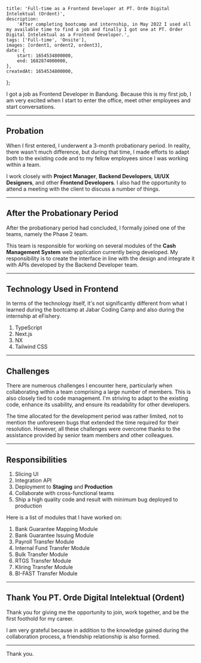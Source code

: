 
    title: 'Full-time as a Frontend Developer at PT. Orde Digital Intelektual (Ordent)',
    description:
        'After completing bootcamp and internship, in May 2022 I used all my available time to find a job and finally I got one at PT. Order Digital Intelektual as a Frontend Developer.',
    tags: ['Full-time', 'Onsite'],
    images: [ordent1, ordent2, ordent3],
    date: {
        start: 1654534800000,
        end: 1682874000000,
    },
    createdAt: 1654534800000,
};

I got a job as Frontend Developer in Bandung. Because this is my first job, I am very excited when I start to enter the office, meet other employees and start conversations.

---

## Probation

When I first entered, I underwent a 3-month probationary period. In reality, there wasn't much difference, but during that time, I made efforts to adapt both to the existing code and to my fellow employees since I was working within a team.

I work closely with **Project Manager**, **Backend Developers**, **UI/UX Designers**, and other **Frontend Developers**. I also had the opportunity to attend a meeting with the client to discuss a number of things.

---

## After the Probationary Period

After the probationary period had concluded, I formally joined one of the teams, namely the Phase 2 team.

This team is responsible for working on several modules of the **Cash Management System** web application currently being developed. My responsibility is to create the interface in line with the design and integrate it with APIs developed by the Backend Developer team.

---

## Technology Used in Frontend

In terms of the technology itself, it's not significantly different from what I learned during the bootcamp at Jabar Coding Camp and also during the internship at eFishery.

1. TypeScript
2. Next.js
3. NX
4. Tailwind CSS

---

## Challenges

There are numerous challenges I encounter here, particularly when collaborating within a team comprising a large number of members. This is also closely tied to code management. I'm striving to adapt to the existing code, enhance its usability, and ensure its readability for other developers.

The time allocated for the development period was rather limited, not to mention the unforeseen bugs that extended the time required for their resolution. However, all these challenges were overcome thanks to the assistance provided by senior team members and other colleagues.

---

## Responsibilities

1. Slicing UI
2. Integration API
3. Deployment to **Staging** and **Production**
4. Collaborate with cross-functional teams
5. Ship a high quality code and result with minimum bug deployed to production

Here is a list of modules that I have worked on:

1.  Bank Guarantee Mapping Module
2.  Bank Guarantee Issuing Module
3.  Payroll Transfer Module
4.  Internal Fund Transfer Module
5.  Bulk Transfer Module
6.  RTGS Transfer Module
7.  Kliring Transfer Module
8.  BI-FAST Transfer Module

---

## Thank You PT. Orde Digital Intelektual (Ordent)

Thank you for giving me the opportunity to join, work together, and be the first foothold for my career.

I am very grateful because in addition to the knowledge gained during the collaboration process, a friendship relationship is also formed.

---

Thank you.
